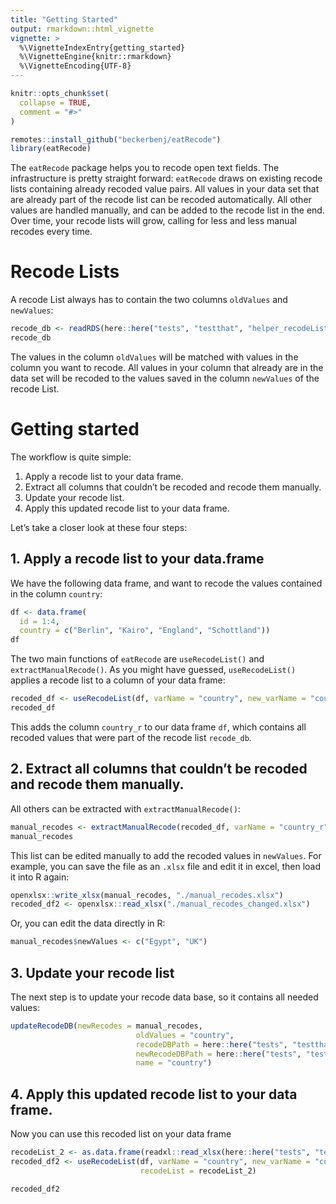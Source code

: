 ```yaml
---
title: "Getting Started"
output: rmarkdown::html_vignette
vignette: >
  %\VignetteIndexEntry{getting_started}
  %\VignetteEngine{knitr::rmarkdown}
  %\VignetteEncoding{UTF-8}
---
```


```r
knitr::opts_chunk$set(
  collapse = TRUE,
  comment = "#>"
)
```

```r
remotes::install_github("beckerbenj/eatRecode") 
library(eatRecode)
```

The `eatRecode` package helps you to recode open text fields.
The infrastructure is pretty straight forward: `eatRecode` draws on existing recode lists containing already recoded value pairs. All values in your data set that are already part of the recode list can be recoded automatically. All other values are handled manually, and can be added to the recode list in the end. Over time, your recode lists will grow, calling for less and less manual recodes every time. 

# Recode Lists
A recode List always has to contain the two columns `oldValues` and `newValues`:

```r
recode_db <- readRDS(here::here("tests", "testthat", "helper_recodeList.RDS"))
recode_db
```
The values in the column `oldValues` will be matched with values in the column you want to recode. All values in your column that already are in the data set will be recoded to the values saved in the column `newValues` of the recode List.

# Getting started
The workflow is quite simple:

1. Apply a recode list to your data frame.
1. Extract all columns that couldn't be recoded and recode them manually.
1. Update your recode list.
1. Apply this updated recode list to your data frame. 

Let's take a closer look at these four steps:

## 1. Apply a recode list to your data.frame
We have the following data frame, and want to recode the values contained in the column `country`:
```r
df <- data.frame(
  id = 1:4,
  country = c("Berlin", "Kairo", "England", "Schottland"))
df
```


The two main functions of `eatRecode` are `useRecodeList()` and `extractManualRecode()`. As you might have guessed, `useRecodeList()` applies a recode list to a column of your data frame:

```r
recoded_df <- useRecodeList(df, varName = "country", new_varName = "country_r", recodeList = recode_db)
recoded_df
```

This adds the column `country_r` to our data frame `df`, which contains all recoded values that were part of the recode list `recode_db`. 


## 2. Extract all columns that couldn't be recoded and recode them manually.

All others can be extracted with `extractManualRecode()`:

```r
manual_recodes <- extractManualRecode(recoded_df, varName = "country_r")
manual_recodes
```
This list can be edited manually to add the recoded values in `newValues`. For example, you can save the file as an `.xlsx` file and edit it in excel, then load it into R again:

```r
openxlsx::write_xlsx(manual_recodes, "./manual_recodes.xlsx")
recoded_df2 <- openxlsx::read_xlsx("./manual_recodes_changed.xlsx")
```

Or, you can edit the data directly in R:
```r
manual_recodes$newValues <- c("Egypt", "UK")
```

## 3. Update your recode list 
The next step is to update your recode data base, so it contains all needed values:
```r
updateRecodeDB(newRecodes = manual_recodes,
                            oldValues = "country",
                            recodeDBPath = here::here("tests", "testthat", "helper_recodeDB.xlsx"), # I use the here package to set the path to the data base
                            newRecodeDBPath = here::here("tests", "testthat", "helper_recodeDB_2.xlsx"), 
                            name = "country")
```

## 4. Apply this updated recode list to your data frame. 
Now you can use this recoded list on your data frame

```r
recodeList_2 <- as.data.frame(readxl::read_xlsx(here::here("tests", "testthat", "helper_recodeDB_2.xlsx")))
recoded_df2 <- useRecodeList(df, varName = "country", new_varName = "country_r", 
                             recodeList = recodeList_2)

recoded_df2
```

 
